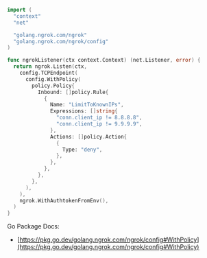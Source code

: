 ```go
import (
  "context"
  "net"

  "golang.ngrok.com/ngrok"
  "golang.ngrok.com/ngrok/config"
)

func ngrokListener(ctx context.Context) (net.Listener, error) {
  return ngrok.Listen(ctx,
    config.TCPEndpoint(
      config.WithPolicy(
        policy.Policy{
          Inbound: []policy.Rule{
            {
              Name: "LimitToKnownIPs",
              Expressions: []string{
                "conn.client_ip != 8.8.8.8",
                "conn.client_ip != 9.9.9.9",
              },
              Actions: []policy.Action{
                {
                  Type: "deny",
                },
              },
            },
          },
        },
      ),
    ),
    ngrok.WithAuthtokenFromEnv(),
  )
}
```

Go Package Docs:

- [https://pkg.go.dev/golang.ngrok.com/ngrok/config#WithPolicy](https://pkg.go.dev/golang.ngrok.com/ngrok/config#WithPolicy)
